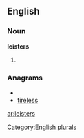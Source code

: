 
==English==

===Noun===
'''leisters'''

# {{plural of|[[leister]]}}

===Anagrams===
* {{alphagram|eeilrsst}}
* [[tireless#English|tireless]]

[[Category:English plurals]]

[[ar:leisters]]